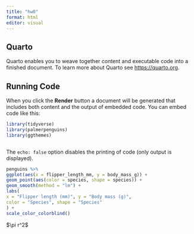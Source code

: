 ```yaml
---
title: "hw0"
format: html
editor: visual
---
```


## Quarto

Quarto enables you to weave together content and executable code into a finished document. To learn more about Quarto see <https://quarto.org>.

## Running Code

When you click the **Render** button a document will be generated that includes both content and the output of embedded code. You can embed code like this:

```r
library(tidyverse)
library(palmerpenguins)
library(ggthemes)
```

```r

```

The `echo: false` option disables the printing of code (only output is displayed).

```r
penguins %>%
ggplot(aes(x = flipper_length_mm, y = body_mass_g)) +
geom_point(aes(color = species, shape = species)) +
geom_smooth(method = "lm") +
labs(
x = "Flipper length (mm)", y = "Body mass (g)",
color = "Species", shape = "Species"
) +
scale_color_colorblind()
```

\$\\pi r\^2\$
